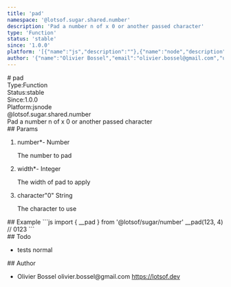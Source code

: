 ```yaml
---
title: 'pad'
namespace: '@lotsof.sugar.shared.number'
description: 'Pad a number n of x 0 or another passed character'
type: 'Function'
status: 'stable'
since: '1.0.0'
platform: '[{"name":"js","description":""},{"name":"node","description":""}]'
author: '{"name":"Olivier Bossel","email":"olivier.bossel@gmail.com","url":"https://lotsof.dev"}'
---
```

<div class="docmap-mdx">
# pad
<div class="_metas">
<div class="_type"><span class="_type-label">Type:</span><span class="_type-value">Function</span></div>
<div class="_status"><span class="_status-label">Status:</span><span class="_status-value -stable">stable</span></div>
<div class="_since"><span class="_since-label">Since:</span><span class="_since-value">1.0.0</span></div>
<div class="_platform"><span class="_platform-label">Platform:</span><span class="_platform-value -js">js</span><span class="_platform-value -node">node</span></div>
</div>
<div class="_namespace">@lotsof.sugar.shared.number</div>
<div class="_description typo-lead typo-format">
Pad a number n of x 0 or another passed character
</div>
<div class="_params">
## Params
<ol class="_list">
<li class="_item">
<span class="_name">number<span class="_required">*</span></span><span class="_default">-</span> <span class="_type">Number</span>
<p class="_description">The number to pad</p>
</li>
<li class="_item">
<span class="_name">width<span class="_required">*</span></span><span class="_default">-</span> <span class="_type">Integer</span>
<p class="_description">The width of pad to apply</p>
</li>
<li class="_item">
<span class="_name">character</span><span class="_default">&quot;0&quot;</span> <span class="_type">String</span>
<p class="_description">The character to use</p>
</li>
</ol>
</div>
<div class="_examples">
## Example
```js
import { __pad } from '@lotsof/sugar/number'
__pad(123, 4) // 0123
```
</div>
<div class="_todo">
## Todo
<ul class="_list">
<li class="_item">
<span class="_description">tests</span>
<span class="_priority -normal">normal</span>
</li>
</ul>
</div>
<div class="_author">
## Author
<ul class="_list">
<li class="_item">
<span class="_name">Olivier Bossel</span>
<span class="_email">olivier.bossel@gmail.com</span>
<a href="https://lotsof.dev" target="_blank" class="_url">https://lotsof.dev</a>
</li>
</ul>
</div>
</div>
